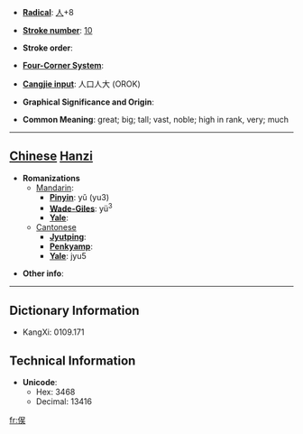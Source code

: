 * '''[[Wiktionary:Chinese radical index| Radical]]''': [[Wiktionary:Chinese radical index 人|人]]+8

* '''[[Wiktionary:Chinese total strokes index|Stroke number]]''': [[Wiktionary:Chinese total strokes index 10|10]]

* '''Stroke order''': 

* '''[[Wiktionary:Chinese four corner index|Four-Corner System]]''': 

* '''[[Wiktionary:Chinese Cangjie index|Cangjie input]]''': 人口人大 (OROK)

* '''Graphical Significance and Origin''': 

* '''Common Meaning''': great; big; tall; vast, noble; high in rank, very; much

----

== [[Chinese]] [[Hanzi]] ==

* '''Romanizations'''
** [[Mandarin]]:
*** '''[[Pinyin]]''': yǔ (yu3)
*** '''[[Wade-Giles]]''': yü<sup>3</sup>
*** '''[[Yale]]''': 
**[[Cantonese]]
***'''[[Jyutping]]''':
***'''[[Penkyamp]]''': 
***'''[[Yale]]''': jyu5

* '''Other info''': 

----

== Dictionary Information ==

* KangXi: 0109.171

== Technical Information ==

* '''Unicode''':
** Hex: 3468
** Decimal: 13416

[[fr:㑨]]
